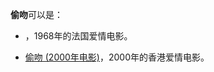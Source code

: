 '''偷吻'''可以是：
*{{link-fr|偷吻 (1968年电影)|Baisers Volés}}，1968年的法国爱情电影。
*[[偷吻_(2000年电影)|偷吻 (2000年电影)]]，2000年的香港爱情电影。
{{disambig|Cat=二字作品消歧义}}